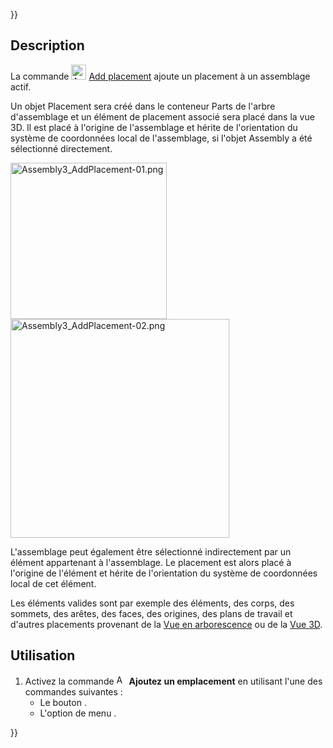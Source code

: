 {{UnfinishedDocu{{#translation:}}}}
<languages/>

{{Docnav/fr
|[[Assembly3_AddZYWorkplane/fr|Ajouter un plan de travail ZY]]
|[[Assembly3_AddOrigin/fr|Ajouter une origine]]
|[[Assembly3_Workbench/fr|Assembly3]]
|IconL=Assembly_Add_WorkplaneZY.svg‎‎
|IconR=Assembly_Add_Origin.svg‎‎
|IconC=Assembly3_workbench_icon.svg
}}

{{GuiCommand/fr
|Name=Assembly3 AddPlacement
|Name/fr=Assembly3 Ajoutez un emplacement
|Icon=Assembly_Add_Placement.svg‎‎
|MenuLocation=Assembly3 → Workplane and origin → Add placement
|Workbenches=[[Assembly3_Workbench/fr|Assembly3]]
}}

== Description ==

La commande [[Image:Assembly_Add_Placement.svg |24px]] [[Assembly3_AddPlacement/fr|Add placement]] ajoute un placement à un assemblage actif.

Un objet Placement sera créé dans le conteneur Parts de l'arbre d'assemblage et un élément de placement associé sera placé dans la vue 3D. Il est placé à l'origine de l'assemblage et hérite de l'orientation du système de coordonnées local de l'assemblage, si l'objet Assembly a été sélectionné directement.

[[Image:Assembly3_AddPlacement-01.png|250px]] [[Image:Assembly3_AddPlacement-02.png|350px]]
{{Caption|À gauche : Vue de l'arborescence. À droite : Un placement près de l'origine de l'assemblage (indiqué ici comme origine du fichier)}}

L'assemblage peut également être sélectionné indirectement par un élément appartenant à l'assemblage. Le placement est alors placé à l'origine de l'élément et hérite de l'orientation du système de coordonnées local de cet élément.

Les éléments valides sont par exemple des éléments, des corps, des sommets, des arêtes, des faces, des origines, des plans de travail et d'autres placements provenant de la [[Tree_view/fr|Vue en arborescence]] ou de la [[3D_view/fr|Vue 3D]].

==Utilisation==

# Activez la commande [[Image:Assembly_Add_Placement.svg |16px]] '''Ajoutez un emplacement''' en utilisant l'une des commandes suivantes :
#* Le bouton {{Button|[[Image:Assembly_Add_Placement.svg |16px]] [[Assembly3_AddPlacement/fr|Add placement]]}}.
#* L'option de menu {{MenuCommand|Assembly3 → Workplane and origin → [[Image:Assembly_Add_Placement.svg |16px]] Add placement}}.


{{Docnav/fr
|[[Assembly3_AddZYWorkplane/fr|Ajouter un plan de travail ZY]]
|[[Assembly3_AddOrigin/fr|Ajouter une origine]]
|[[Assembly3_Workbench/fr|Assembly3]]
|IconL=Assembly_Add_WorkplaneZY.svg‎‎
|IconR=Assembly_Add_Origin.svg‎‎
|IconC=Assembly3_workbench_icon.svg
}}
 
{{Userdocnavi{{#translation:}}}}